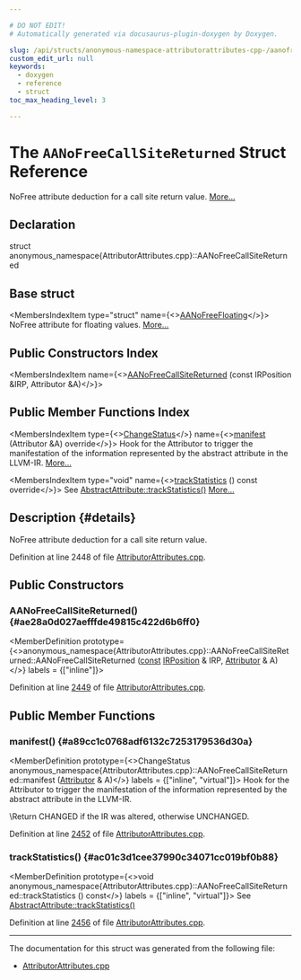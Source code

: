 ```yaml
---

# DO NOT EDIT!
# Automatically generated via docusaurus-plugin-doxygen by Doxygen.

slug: /api/structs/anonymous-namespace-attributorattributes-cpp-/aanofreecallsitereturned
custom_edit_url: null
keywords:
  - doxygen
  - reference
  - struct
toc_max_heading_level: 3

---
```





# The `AANoFreeCallSiteReturned` Struct Reference

<DoxygenPage pluginConfig={pluginConfig}>

NoFree attribute deduction for a call site return value. <a href="#details">More...</a>

## Declaration

<CodeBlock>struct anonymous_namespace{AttributorAttributes.cpp}::AANoFreeCallSiteReturned</CodeBlock>

## Base struct

<MembersIndex>

<MembersIndexItem
  type="struct"
  name={<><a href="/docs/api/structs/anonymous-namespace-attributorattributes-cpp-/aanofreefloating">AANoFreeFloating</a></>}>
NoFree attribute for floating values. <a href="/docs/api/structs/anonymous-namespace-attributorattributes-cpp-/aanofreefloating/#details">More...</a>
</MembersIndexItem>

</MembersIndex>

## Public Constructors Index

<MembersIndex>

<MembersIndexItem
  name={<><a href="#ae28a0d027aefffde49815c422d6b6ff0">AANoFreeCallSiteReturned</a> (const IRPosition &amp;IRP, Attributor &amp;A)</>}>
</MembersIndexItem>

</MembersIndex>

## Public Member Functions Index

<MembersIndex>

<MembersIndexItem
  type={<><a href="/docs/api/namespaces/llvm/#acd850975ae5042cacb64a9d0ea4715f3">ChangeStatus</a></>}
  name={<><a href="#a89cc1c0768adf6132c7253179536d30a">manifest</a> (Attributor &amp;A) override</>}>
Hook for the Attributor to trigger the manifestation of the information represented by the abstract attribute in the LLVM-IR. <a href="#a89cc1c0768adf6132c7253179536d30a">More...</a>
</MembersIndexItem>

<MembersIndexItem
  type="void"
  name={<><a href="#ac01c3d1cee37990c34071cc019bf0b88">trackStatistics</a> () const override</>}>
See <a href="/docs/api/structs/llvm/abstractattribute/#add85e4d78cefc67429904d7492aff9a4">AbstractAttribute::trackStatistics()</a> <a href="#ac01c3d1cee37990c34071cc019bf0b88">More...</a>
</MembersIndexItem>

</MembersIndex>

## Description {#details}

NoFree attribute deduction for a call site return value.

Definition at line 2448 of file <a href="/docs/api/files/lib/lib/transforms/lib/transforms/ipo/attributorattributes-cpp">AttributorAttributes.cpp</a>.

<SectionDefinition>

## Public Constructors

### AANoFreeCallSiteReturned() {#ae28a0d027aefffde49815c422d6b6ff0}

<MemberDefinition
  prototype={<>anonymous&#95;namespace&#123;AttributorAttributes.cpp&#125;::AANoFreeCallSiteReturned::AANoFreeCallSiteReturned (<a href="/docs/api/files/lib/lib/target/lib/target/aarch64/aarch64promoteconstant-cpp/#a90f8350fecae261c25be85d38b451bff">const</a> <a href="/docs/api/structs/llvm/irposition">IRPosition</a> &amp; IRP, <a href="/docs/api/structs/llvm/attributor">Attributor</a> &amp; A)</>}
  labels = {["inline"]}>

Definition at line <a href="/docs/api/files/lib/lib/transforms/lib/transforms/ipo/attributorattributes-cpp/#l02449">2449</a> of file <a href="/docs/api/files/lib/lib/transforms/lib/transforms/ipo/attributorattributes-cpp">AttributorAttributes.cpp</a>.
</MemberDefinition>

</SectionDefinition>

<SectionDefinition>

## Public Member Functions

### manifest() {#a89cc1c0768adf6132c7253179536d30a}

<MemberDefinition
  prototype={<>ChangeStatus anonymous&#95;namespace&#123;AttributorAttributes.cpp&#125;::AANoFreeCallSiteReturned::manifest (<a href="/docs/api/structs/llvm/attributor">Attributor</a> &amp; A)</>}
  labels = {["inline", "virtual"]}>
Hook for the Attributor to trigger the manifestation of the information represented by the abstract attribute in the LLVM-IR.

\\Return CHANGED if the IR was altered, otherwise UNCHANGED.

Definition at line <a href="/docs/api/files/lib/lib/transforms/lib/transforms/ipo/attributorattributes-cpp/#l02452">2452</a> of file <a href="/docs/api/files/lib/lib/transforms/lib/transforms/ipo/attributorattributes-cpp">AttributorAttributes.cpp</a>.
</MemberDefinition>

### trackStatistics() {#ac01c3d1cee37990c34071cc019bf0b88}

<MemberDefinition
  prototype={<>void anonymous&#95;namespace&#123;AttributorAttributes.cpp&#125;::AANoFreeCallSiteReturned::trackStatistics () const</>}
  labels = {["inline", "virtual"]}>
See <a href="/docs/api/structs/llvm/abstractattribute/#add85e4d78cefc67429904d7492aff9a4">AbstractAttribute::trackStatistics()</a>

Definition at line <a href="/docs/api/files/lib/lib/transforms/lib/transforms/ipo/attributorattributes-cpp/#l02456">2456</a> of file <a href="/docs/api/files/lib/lib/transforms/lib/transforms/ipo/attributorattributes-cpp">AttributorAttributes.cpp</a>.
</MemberDefinition>

</SectionDefinition>

<hr/>

The documentation for this struct was generated from the following file:

<ul>
<li><a href="/docs/api/files/lib/lib/transforms/lib/transforms/ipo/attributorattributes-cpp">AttributorAttributes.cpp</a></li>
</ul>

</DoxygenPage>
